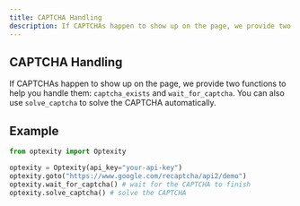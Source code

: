 ```yaml
---
title: CAPTCHA Handling
description: If CAPTCHAs happen to show up on the page, we provide two functions to help you handle them: captcha_exists and wait_for_captcha.
---
```


## CAPTCHA Handling

If CAPTCHAs happen to show up on the page, we provide two functions to help you handle them: `captcha_exists` and `wait_for_captcha`. You can also use `solve_captcha` to solve the CAPTCHA automatically.

## Example

```python
from optexity import Optexity

optexity = Optexity(api_key="your-api-key")
optexity.goto("https://www.google.com/recaptcha/api2/demo")
optexity.wait_for_captcha() # wait for the CAPTCHA to finish
optexity.solve_captcha() # solve the CAPTCHA
```